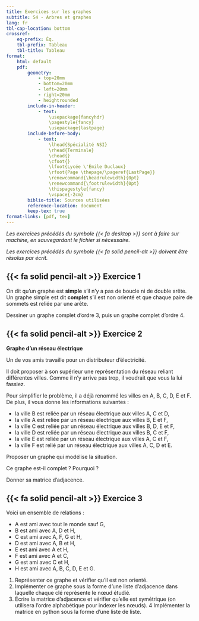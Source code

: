```yaml
---
title: Exercices sur les graphes
subtitle: S4 - Arbres et graphes
lang: fr
tbl-cap-location: bottom
crossref: 
    eq-prefix: Éq.
    tbl-prefix: Tableau
    tbl-title: Tableau
format:
    html: default
    pdf: 
        geometry:
            - top=20mm
            - bottom=20mm
            - left=20mm
            - right=20mm
            - heightrounded
        include-in-header:
            - text:
                \usepackage{fancyhdr}
                \pagestyle{fancy}
                \usepackage{lastpage}
        include-before-body:
            - text:
                \lhead{Spécialité NSI} 
                \rhead{Terminale}
                \chead{} 
                \cfoot{}
                \lfoot{Lycée \'Emile Duclaux}
                \rfoot{Page \thepage/\pageref{LastPage}}
                \renewcommand{\headrulewidth}{0pt}
                \renewcommand{\footrulewidth}{0pt}
                \thispagestyle{fancy}
                \vspace{-2cm}
        biblio-title: Sources utilisées
        reference-location: document
        keep-tex: true
format-links: [pdf, tex]
---
```


_Les exercices précédés du symbole {{< fa desktop >}} sont à faire sur machine, en sauvegardant le fichier si nécessaire._

_Les exercices précédés du symbole {{< fa solid pencil-alt >}} doivent être résolus par écrit._

## {{< fa solid pencil-alt >}} Exercice 1

On dit qu'un graphe est **simple** s'il n'y a pas de boucle ni de double arête. Un graphe simple est dit **complet** s'il est non orienté et que chaque paire de sommets est reliée par une arête.

Dessiner un graphe complet d'ordre 3, puis un graphe complet d'ordre 4.

## {{< fa solid pencil-alt >}} Exercice 2

**Graphe d’un réseau électrique**

Un de vos amis travaille pour un distributeur d’électricité.

Il doit proposer à son supérieur une représentation du réseau reliant différentes villes. Comme il n’y arrive pas trop, il voudrait que vous la lui fassiez.

Pour simplifier le problème, il a déjà renommé les villes en A, B, C, D, E et F. De plus, il vous donne les informations suivantes :

* la ville B est reliée par un réseau électrique aux villes A, C et D,
* la ville A est reliée par un réseau électrique aux villes B, E et F,
* la ville C est reliée par un réseau électrique aux villes B, D, E et F,
* la ville D est reliée par un réseau électrique aux villes B, C et F,
* la ville E est reliée par un réseau électrique aux villes A, C et F,
* la ville F est relié par un réseau électrique aux villes A, C, D et E.

Proposer un graphe qui modélise la situation.

Ce graphe est-il complet ? Pourquoi ?

Donner sa matrice d'adjacence.

## {{< fa solid pencil-alt >}} Exercice 3

Voici un ensemble de relations :

* A est ami avec tout le monde sauf G,
* B est ami avec A, D et H,
* C est ami avec A, F, G et H,
* D est ami avec A, B et H,
* E est ami avec A et H,
* F est ami avec A et C,
* G est ami avec C et H,
* H est ami avec A, B, C, D, E et G.

1. Représenter ce graphe et vérifier qu’il est non orienté.
2. Implémenter ce graphe sous la forme d'une liste d'adjacence dans laquelle chaque clé représente le nœud étudié.
3. Écrire la matrice d’adjacence et vérifier qu’elle est symétrique (on utilisera l’ordre alphabétique pour indexer les nœuds).
4 Implémenter la matrice en python sous la forme d’une liste de liste.
